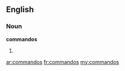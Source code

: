 ==English==

===Noun===
'''commandos'''

# {{plural of|[[commando]]}}

[[ar:commandos]]
[[fr:commandos]]
[[my:commandos]]